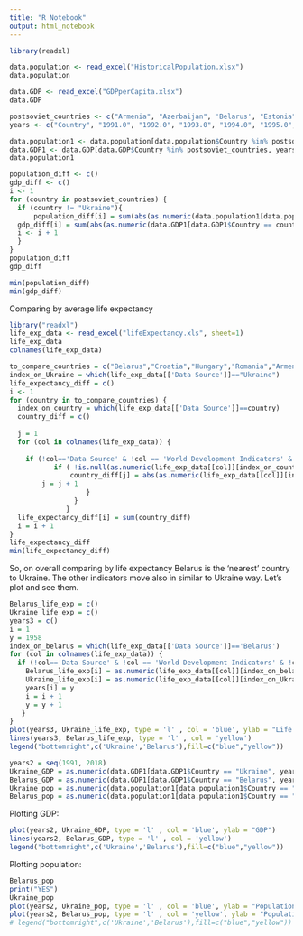 ```yaml
---
title: "R Notebook"
output: html_notebook
---
```


```r
library(readxl)
```



```r
data.population <- read_excel("HistoricalPopulation.xlsx")
data.population
```

```r
data.GDP <- read_excel("GDPperCapita.xlsx")
data.GDP
```
```r
postsoviet_countries <- c("Armenia", "Azerbaijan", 'Belarus', "Estonia", "Georgia", "Kazakhstan", "Kyrgyzstan", "Latvia", "Lithuania", "Moldova", "Russia", "Tajikistan", "Turkmenistan", "Ukraine", "Uzbekistan")
years <- c("Country", "1991.0", "1992.0", "1993.0", "1994.0", "1995.0", "1996.0", "1997.0", "1998.0", "1999.0", "2000.0", "2001.0", "2002.0", "2003.0", "2004.0", "2005.0", "2006.0", "2007.0", "2008.0", "2009.0", "2010.0", "2011.0", "2012.0", "2013.0", "2014.0", "2015.0", "2016.0", "2017.0", "2018.0")

data.population1 <- data.population[data.population$Country %in% postsoviet_countries, years]
data.GDP1 <- data.GDP[data.GDP$Country %in% postsoviet_countries, years]
data.population1
```


```r
population_diff <- c()
gdp_diff <- c()
i <- 1
for (country in postsoviet_countries) {
  if (country != "Ukraine"){
      population_diff[i] = sum(abs(as.numeric(data.population1[data.population1$Country == country, years[2:length(years)]]) - as.numeric(data.population1[data.population1$Country == "Ukraine", years[2:length(years)]]))) / (length(years) - 1)
  gdp_diff[i] = sum(abs(as.numeric(data.GDP1[data.GDP1$Country == country, years[2:length(years)]]) - as.numeric(data.GDP1[data.GDP1$Country == "Ukraine", years[2:length(years)]]))) / (length(years) - 1)
  i <- i + 1
  }
}
population_diff
gdp_diff
```
```r
min(population_diff)
min(gdp_diff)
```

Comparing by average life expectancy 
```r
library("readxl")
life_exp_data <- read_excel("lifeExpectancy.xls", sheet=1)
life_exp_data
colnames(life_exp_data)
```

```r
to_compare_countries = c("Belarus","Croatia","Hungary","Romania","Armenia", "Azerbaijan", "Estonia", "Georgia", "Kazakhstan",  "Latvia", "Lithuania", "Moldova", "Russian Federation", "Tajikistan", "Turkmenistan",  "Uzbekistan")
index_on_Ukraine = which(life_exp_data[['Data Source']]=="Ukraine")
life_expectancy_diff = c()
i <- 1
for (country in to_compare_countries) {
  index_on_country = which(life_exp_data[['Data Source']]==country)
  country_diff = c()
      
  j = 1
  for (col in colnames(life_exp_data)) {
    
    if (!col=='Data Source' & !col == 'World Development Indicators' & !col == '...3' & !col == '...4' & !col == '...64') {
           if ( !is.null(as.numeric(life_exp_data[[col]][index_on_country])) & !is.null(as.numeric(life_exp_data[[col]][index_on_Ukraine])) & !is.na(as.numeric(life_exp_data[[col]][index_on_Ukraine])) & !is.na(as.numeric(life_exp_data[[col]][index_on_country])) ){
               country_diff[j] = abs(as.numeric(life_exp_data[[col]][index_on_country]) - as.numeric(life_exp_data[[col]][index_on_Ukraine]))
        j = j + 1
                   }
                }
              }
  life_expectancy_diff[i] = sum(country_diff)
  i = i + 1
}
life_expectancy_diff
min(life_expectancy_diff)
```

So, on overall comparing by life expectancy Belarus is the 'nearest' country to Ukraine. The other indicators move also in similar to Ukraine way. Let's plot and see them.

```r
Belarus_life_exp = c()
Ukraine_life_exp = c()
years3 = c()
i = 1
y = 1958
index_on_belarus = which(life_exp_data[['Data Source']]=='Belarus')
for (col in colnames(life_exp_data)) {
  if (!col=='Data Source' & !col == 'World Development Indicators' & !col == '...3' & !col == '...4' & !col == '...64') {
    Belarus_life_exp[i] = as.numeric(life_exp_data[[col]][index_on_belarus])
    Ukraine_life_exp[i] = as.numeric(life_exp_data[[col]][index_on_Ukraine])
    years[i] = y
    i = i + 1
    y = y + 1
   }
}
plot(years3, Ukraine_life_exp, type = 'l' , col = 'blue', ylab = "Life expectancy")
lines(years3, Belarus_life_exp, type = 'l' , col = 'yellow')
legend("bottomright",c('Ukraine','Belarus'),fill=c("blue","yellow"))
```

```r
years2 = seq(1991, 2018)
Ukraine_GDP = as.numeric(data.GDP1[data.GDP1$Country == "Ukraine", years[2:length(years)]])
Belarus_GDP = as.numeric(data.GDP1[data.GDP1$Country == "Belarus", years[2:length(years)]])
Ukraine_pop = as.numeric(data.population1[data.population1$Country == "Ukraine", years[2:length(years)]])
Belarus_pop = as.numeric(data.population1[data.population1$Country == "Belarus", years[2:length(years)]])
```


Plotting GDP:
```r
plot(years2, Ukraine_GDP, type = 'l' , col = 'blue', ylab = "GDP")
lines(years2, Belarus_GDP, type = 'l' , col = 'yellow')
legend("bottomright",c('Ukraine','Belarus'),fill=c("blue","yellow"))
```

Plotting population:
```r
Belarus_pop
print("YES")
Ukraine_pop
plot(years2, Ukraine_pop, type = 'l' , col = 'blue', ylab = "Population of Ukraine")
plot(years2, Belarus_pop, type = 'l' , col = 'yellow', ylab = "Population of Belarus")
# legend("bottomright",c('Ukraine','Belarus'),fill=c("blue","yellow"))
```






















